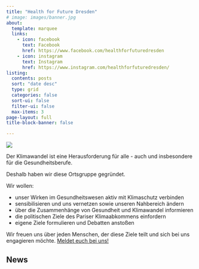 ```yaml
---
title: "Health for Future Dresden"
# image: images/banner.jpg
about:
  template: marquee
  links:
    - icon: facebook
      text: Facebook
      href: https://www.facebook.com/healthforfuturedresden
    - icon: instagram
      text: Instagram
      href: https://www.instagram.com/healthforfuturedresden/
listing:
  contents: posts
  sort: "date desc"
  type: grid
  categories: false
  sort-ui: false
  filter-ui: false
  max-items: 3
page-layout: full
title-block-banner: false

---
```


![](/images/banner.jpg)

Der Klimawandel ist eine Herausforderung für alle - auch und insbesondere für die Gesundheitsberufe.

Deshalb haben wir diese Ortsgruppe gegründet.

Wir wollen:

* unser Wirken im Gesundheitswesen aktiv mit Klimaschutz verbinden
* sensibilisieren und uns vernetzen sowie unseren Nahbereich ändern
* über die Zusammenhänge von Gesundheit und Klimawandel informieren
* die politischen Ziele des Pariser Klimaabkommens einfordern
* eigene Ziele formulieren und Debatten anstoßen

Wir freuen uns über jeden Menschen, der diese Ziele teilt und sich bei uns engagieren möchte. [Meldet euch bei uns!](mitmachen.qmd)

## News
